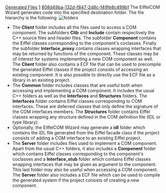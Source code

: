 [[Property:title|Generated Files]]
[[Property:weight|1]]
[[Property:uuid|808d49ba-132d-f847-2d8c-f49fe8c499b1]]
The EiffelCOM Wizard generates code into the specified destination folder. The file hierarchy is the following:
[[Image:folders]]  
*  The '''Client''' folder includes all the files used to access a COM component. The subfolders '''Clib''' and '''Include''' contain respectively the C++ source files and header files. The subfolder '''Component''' contains the Eiffel classes corresponding to the component's coclasses. Finally the subfolder '''Interface_proxy''' contains classes wrapping interfaces that may be returned by functions of the component. These classes may be of interest for systems implementing a new COM component as well. The '''Client''' folder also contains a ECF file that can be used to precompile the generated Eiffel classes if the project consists of accessing an existing component. It is also possible to directly use the ECF file as a library in an existing project. 
*  The '''Common''' folder includes classes that are useful both when accessing and implementing a COM component. It includes the usual C++ folders as well as the '''Interfaces''' and '''Structures''' folders. The '''Interfaces''' folder contains Eiffel classes corresponding to COM interfaces. These are deferred classes that only define the signature of the COM interfaces members. The '''Structures''' folder contains Eiffel classes wrapping any structure defined in the COM definition file (IDL or type library). 
*  Optionally, the EiffelCOM Wizard may generate a '''idl''' folder which contains the IDL file generated from the Eiffel facade class if the project consists of adding a COM interface to an existing Eiffel project. 
*  The '''Server''' folder includes files used to implement a COM component. Apart from the usual C++ folders, it also includes a '''Component''' folder which contains Eiffel classes corresponding to the component's coclasses and a '''Interface_stub''' folder which contains Eiffel classes wrapping interfaces that may be given as argument to the component. This last folder may also be useful when accessing a COM component. The '''Server''' folder also includes a ECF file which can be used to compile the generated system if the project consists of creating a new component. 

{{seealso|[[How the EiffelCOM Wizard works|How the EiffelCOM Wizard Works]] , [[Class Hierarchy|Class Hierarchy]] , [[Eiffel Project Processing|Adding a COM Interface to an Eiffel Project]] , [[Reusing a COM Component|Accessing a COM Component]] , [[Building a COM Component|Building a COM Component]] , [[Wizards: Command Line Options|Command Line Options]]  }}




